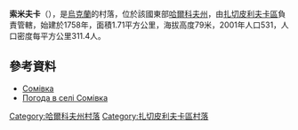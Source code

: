 {{coord|49|7|12|N|35|15|43|E|scale:100000_region:UA|display=title}}

'''索米夫卡'''（{{lang-uk|Сомівка}}），是[[烏克蘭|烏克蘭]]的村落，位於該國東部[[哈爾科夫州|哈爾科夫州]]，由[[扎切皮利夫卡區|扎切皮利夫卡區]]負責管轄，始建於1758年，面積1.71平方公里，海拔高度79米，2001年人口531，人口密度每平方公里311.4人。

==參考資料==
*[http://w1.c1.rada.gov.ua/pls/z7502/A005?rdat1=09.01.2009&rf7571=33037 Сомівка]{{dead link|date=2018年4月 |bot=InternetArchiveBot |fix-attempted=yes }}
* [http://weather.in.ua/ua/har'kovskaja/24510 Погода в селі Сомівка] {{Wayback|url=http://weather.in.ua/ua/har%27kovskaja/24510 |date=20160323035211 }}

{{DEFAULTSORT:Сомівка}}
[[Category:哈爾科夫州村落|Category:哈爾科夫州村落]]
[[Category:扎切皮利夫卡區村落|Category:扎切皮利夫卡區村落]]


{{Kharkiv-geo-stub}}